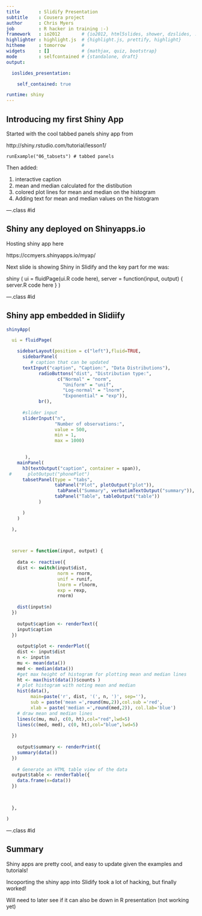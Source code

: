 ```yaml
---
title       : Slidify Presentation
subtitle    : Cousera project
author      : Chris Myers
job         : R hacker in training :-)
framework   : io2012        # {io2012, html5slides, shower, dzslides, ...}
highlighter : highlight.js  # {highlight.js, prettify, highlight}
hitheme     : tomorrow      # 
widgets     : []            # {mathjax, quiz, bootstrap}
mode        : selfcontained # {standalone, draft}
output: 

  ioslides_presentation:

    self_contained: true

runtime: shiny
---
```


## Introducing my first Shiny App

Started with the cool tabbed panels shiny app from

http://shiny.rstudio.com/tutorial/lesson1/

    runExample("06_tabsets") # tabbed panels

Then added:

1. interactive caption
2. mean and median calculated for the distibution
3. colored plot lines for mean and median on the histogram 
4. Adding text for mean and median values on the histogram

---.class #id

## Shiny any deployed on Shinyapps.io

Hosting shiny app here

https://ccmyers.shinyapps.io/myap/

Next slide is showing Shiny in Slidify and the key part for me was:

  shiny (
  ui = fluidPage(ui.R code here),
  server = function(input, output) { server.R code here }
  )

---.class #id

## Shiny app embedded in Slidiify

```r

shinyApp(

  ui = fluidPage(

    sidebarLayout(position = c("left"),fluid=TRUE,
      sidebarPanel(
         # caption that can be updated
      textInput("caption", "Caption:", "Data Distributions"),
            radioButtons("dist", "Distribution type:",
                   c("Normal" = "norm",
                     "Uniform" = "unif",
                     "Log-normal" = "lnorm",
                     "Exponential" = "exp")),
            br(),
      
      #slider input
      sliderInput("n", 
                  "Number of observations:", 
                  value = 500,
                  min = 1, 
                  max = 1000)

 
       ),
    mainPanel(
      h3(textOutput("caption", container = span)),
 #      plotOutput("phonePlot")
      tabsetPanel(type = "tabs", 
                  tabPanel("Plot", plotOutput("plot")),
                   tabPanel("Summary", verbatimTextOutput("summary")), 
                  tabPanel("Table", tableOutput("table"))
            )

      )
    )

  ),

  

  server = function(input, output) {
    
    data <- reactive({
    dist <- switch(input$dist,
                   norm = rnorm,
                   unif = runif,
                   lnorm = rlnorm,
                   exp = rexp,
                   rnorm)
    
    dist(input$n)
  })
  
    output$caption <- renderText({
    input$caption
  })
  
    output$plot <- renderPlot({
    dist <- input$dist
    n <- input$n
    mu <- mean(data())
    med <- median(data())
    #get max height of histogram for plotting mean and median lines
    ht <- max(hist(data())$counts ) 
    # plot histogram with noting mean and median
    hist(data(), 
         main=paste('r', dist, '(', n, ')', sep=''),
         sub = paste('mean =',round(mu,2)),col.sub ='red',
         xlab = paste('median =',round(med,2)), col.lab='blue')
    # draw mean and median lines
    lines(c(mu, mu), c(0, ht),col="red",lwd=5)
    lines(c(med, med), c(0, ht),col="blue",lwd=5)
    
  })
  
    output$summary <- renderPrint({
    summary(data())
  })
  
    # Generate an HTML table view of the data
  output$table <- renderTable({
    data.frame(x=data())
  })

   

  },

)

```

---.class #id

## Summary

Shiny apps are pretty cool, and easy to update given the examples and tutorials!

Incoporting the shiny app into Slidify took a lot of hacking, but finally worked!

Will need to later see if it can also be down in R presentation (not working yet)




